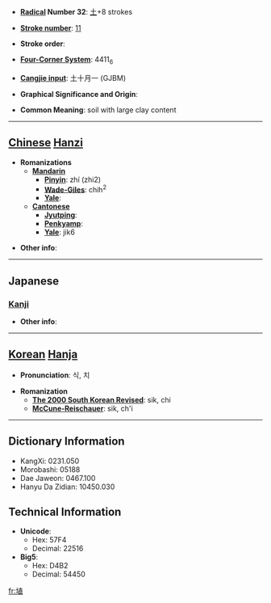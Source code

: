 * '''[[Wiktionary:Chinese radical index| Radical]] Number 32''': [[Wiktionary:Chinese radical index 土|土]]+8 strokes

* '''[[Wiktionary:Chinese total strokes index|Stroke number]]''': [[Wiktionary:Chinese total strokes index 11|11]]

* '''Stroke order''': 

* '''[[Wiktionary:Chinese four corner index|Four-Corner System]]''': 4411<sub>6</sub>

* '''[[Wiktionary:Chinese Cangjie index|Cangjie input]]''': 土十月一 (GJBM)

* '''Graphical Significance and Origin''': 

* '''Common Meaning''': soil with large clay content

----

== [[Chinese]] [[Hanzi]] ==

* '''Romanizations'''
** '''[[Mandarin]]'''
*** '''[[Pinyin]]''': zhí (zhi2)
*** '''[[Wade-Giles]]''': chih<sup>2</sup>
*** '''[[Yale]]''': 
** '''[[Cantonese]]'''
*** '''[[Jyutping]]''':
*** '''[[Penkyamp]]''': 
*** '''[[Yale]]''': jik6

* '''Other info''': 

----

==Japanese==
===[[Kanji]]===
{{kanji|on readings=[[しょく]] (shoku)|kun readings=[[はに]] (hani)}}

* '''Other info''':  

----

== [[Korean]] [[Hanja]] ==

* '''Pronunciation''': 식, 치

* '''Romanization'''
** '''[[The 2000 South Korean Revised Romanization|The 2000 South Korean Revised]]''': sik, chi
** '''[[McCune-Reischauer]]''': sik, ch'i

----

== Dictionary Information ==

* KangXi: 0231.050
* Morobashi: 05188
* Dae Jaweon: 0467.100
* Hanyu Da Zidian: 10450.030

== Technical Information ==

* '''Unicode''':
** Hex: 57F4
** Decimal: 22516
* '''Big5''':
** Hex: D4B2
** Decimal: 54450

[[fr:埴]]
